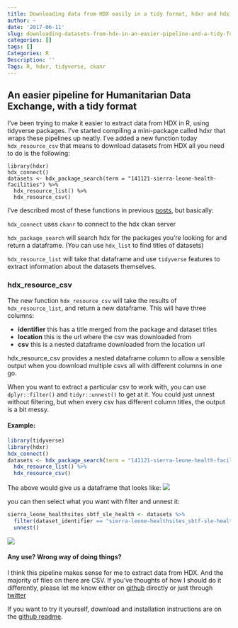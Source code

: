 ```yaml
---
title: Downloading data from HDX easily in a tidy format, hdxr and hdx_resource_csv
author: ~
date: '2017-06-11'
slug: downloading-datasets-from-hdx-in-an-easier-pipeline-and-a-tidy-format-hdxr
categories: []
tags: []
Categories: R
Description: ''
Tags: R, hdxr, tidyverse, ckanr
---
```


## An easier pipeline for Humanitarian Data Exchange, with a tidy format

I've been trying to make it easier to extract data from HDX in R, using tidyverse packages. I've started compiling a mini-package called hdxr that wraps these pipelines up neatly. I've added a new function today `hdx_resource_csv` that means to download datasets from HDX all you need to do is the following:

```
library(hdxr)
hdx_connect()
datasets <- hdx_package_search(term = "141121-sierra-leone-health-facilities") %>%
  hdx_resource_list() %>%
  hdx_resource_csv()
```

I've described most of these functions in previous [posts](https://callumgwtaylor.github.io/blog/2017/06/04/mini-package-hdxr/), but basically:

`hdx_connect` uses `ckanr` to connect to the hdx ckan server

`hdx_package_search` will search hdx for the packages you're looking for and return a dataframe. (You can use `hdx_list` to find titles of datasets)

`hdx_resource_list` will take that dataframe and use `tidyverse` features to extract information about the datasets themselves.

### hdx_resource_csv

The new function `hdx_resource_csv` will take the results of `hdx_resource_list`, and return a new dataframe. This will have three columns:

- **identifier** this has a title merged from the package and dataset titles
- **location** this is the url where the csv was downloaded from
- **csv** this is a nested dataframe downloaded from the location url

hdx_resource_csv provides a nested dataframe column to allow a sensible output when you download multiple csvs all with different columns in one go.

When you want to extract a particular csv to work with, you can use `dplyr::filter()` and `tidyr::unnest()` to get at it. You could just unnest without filtering, but when every csv has different column titles, the output is a bit messy.

#### Example:

```r
library(tidyverse)
library(hdxr)
hdx_connect()
datasets <- hdx_package_search(term = "141121-sierra-leone-health-facilities") %>%
  hdx_resource_list() %>%
  hdx_resource_csv()
```

The above would give us a dataframe that looks like:
![](https://raw.githubusercontent.com/callumgwtaylor/blog/master/content/data/2017_06_11_pipelines/example_output.png?token=AKjYFXSVM3_lBhDeWmg3bNygg9C2gPqJks5ZRqgUwA%3D%3D)

you can then select what you want with filter and unnest it:

```r
sierra_leone_healthsites_sbtf_sle_health <- datasets %>%
  filter(dataset_identifier == "sierra-leone-healthsites_sbtf-sle-health") %>%
  unnest()
```

![](https://raw.githubusercontent.com/callumgwtaylor/blog/master/content/data/2017_06_11_pipelines/example_dataframe.png?token=AKjYFWJnUiBkJelzKrCGj40n_t_ZJFAKks5ZRqg9wA%3D%3D)

#### Any use? Wrong way of doing things?

I think this pipeline makes sense for me to extract data from HDX. And the majority of files on there are CSV. If you've thoughts of how I should do it differently, please let me know either on [github](https://github.com/callumgwtaylor/hdxr) directly or just through [twitter](https://twitter.com/CallumGWT)

If you want to try it yourself, download and installation instructions are on the [github readme](https://github.com/callumgwtaylor/hdxr).
